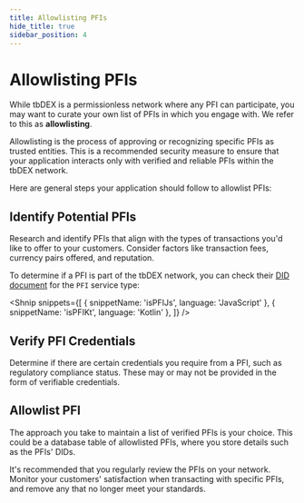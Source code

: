 ```yaml
---
title: Allowlisting PFIs
hide_title: true
sidebar_position: 4
---
```


<LanguageSwitcher languages="JavaScript, Kotlin" />

# Allowlisting PFIs

While tbDEX is a permissionless network where any PFI can participate, you may want to curate your own list of PFIs in which you engage with. We refer to this as **allowlisting**.

Allowlisting is the process of approving or recognizing specific PFIs as trusted entities. 
This is a recommended security measure to ensure that your application interacts only with verified and reliable PFIs within the tbDEX network.


Here are general steps your application should follow to allowlist PFIs:

## Identify Potential PFIs
Research and identify PFIs that align with the types of transactions you'd like to offer to your customers.
Consider factors like transaction fees, currency pairs offered, and reputation.

To determine if a PFI is part of the tbDEX network, you can check their [DID document](/docs/web5/learn/did_document) for the `PFI` service type:

<Shnip
  snippets={[
    { snippetName: 'isPFIJs', language: 'JavaScript' },
    { snippetName: 'isPFIKt', language: 'Kotlin' },
  ]}
/>


## Verify PFI Credentials
Determine if there are certain credentials you require from a PFI, such as regulatory compliance status. 
These may or may not be provided in the form of verifiable credentials.

## Allowlist PFI
The approach you take to maintain a list of verified PFIs is your choice. 
This could be a database table of allowlisted PFIs, where you store details such as the PFIs' DIDs.

It's recommended that you regularly review the PFIs on your network.
Monitor your customers' satisfaction when transacting with specific PFIs, and remove any that no longer meet your standards.